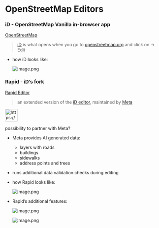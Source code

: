 # OpenStreetMap Editors

### iD - OpenStreetMap Vanilla in-browser app

[OpenStreetMap](https://www.openstreetmap.org/edit?editor=id#map=19/59.441485/24.759828)

> [iD](https://wiki.openstreetmap.org/wiki/ID) is what opens when you go to [openstreetmap.org](http://openstreetmap.org) and click on → Edit
> 
- how iD looks like:
    
    ![image.png](/materials/OpenStreetMap_Editors/image.png)
    

### Rapid - [iD’s](https://www.notion.so/wheels4wheels-for-HoC-24ece885100180e4a9cbc23fb2f4c19d?pvs=21) fork

[Rapid Editor](https://rapideditor.org/)

> an extended version of the [iD editor](https://wiki.openstreetmap.org/wiki/ID), maintained by [Meta](https://wiki.openstreetmap.org/wiki/Meta_(company))
> 

<aside>
<img src="https://www.notion.so/icons/light-bulb_yellow.svg" alt="https://www.notion.so/icons/light-bulb_yellow.svg" width="40px" />

possibility to partner with Meta?

</aside>

- Meta provides AI generated data:
    - layers with roads
    - buildings
    - sidewalks
    - address points and trees
- runs additional data validation checks during editing
- how Rapid looks like:
    
    ![image.png](/materials/OpenStreetMap_Editors/image_1.png)
    
- Rapid’s additional features:
    
    ![image.png](/materials/OpenStreetMap_Editors/image_2.png)
    
    ![image.png](/materials/OpenStreetMap_Editors/image_3.png)